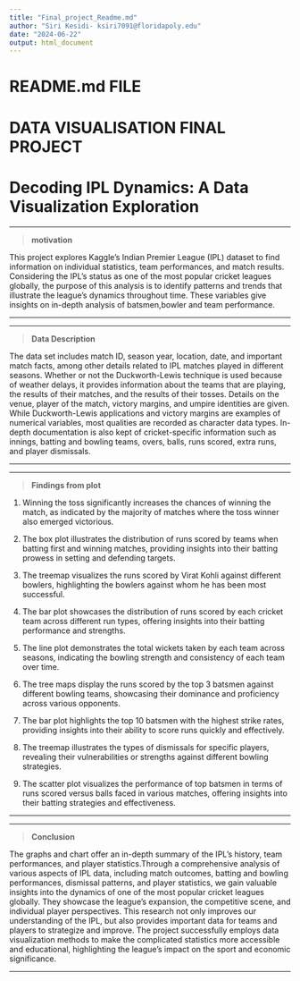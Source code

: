 ```yaml
---
title: "Final_project_Readme.md"
author: "Siri Kesidi- ksiri7091@floridapoly.edu"
date: "2024-06-22"
output: html_document
---
```


# **README.md FILE**
# **DATA VISUALISATION FINAL PROJECT**
# **Decoding IPL Dynamics: A Data Visualization Exploration**

- - -

>**motivation **

This project explores Kaggle's Indian Premier League (IPL) dataset to find information on individual statistics, team performances, and match results. Considering the IPL's status as one of the most popular cricket leagues globally, the purpose of this analysis is to identify patterns and trends that illustrate the league's dynamics throughout time. These variables give insights on in-depth analysis of batsmen,bowler and team performance.

- - -

- - -

>**Data Description **

The data set includes match ID, season year, location, date, and important match facts, among
other details related to IPL matches played in different seasons. Whether or not the
Duckworth-Lewis technique is used because of weather delays, it provides information about the
teams that are playing, the results of their matches, and the results of their tosses. Details on
the venue, player of the match, victory margins, and umpire identities are given. While
Duckworth-Lewis applications and victory margins are examples of numerical variables, most
qualities are recorded as character data types. In-depth documentation is also kept of
cricket-specific information such as innings, batting and bowling teams, overs, balls, runs scored,
extra runs, and player dismissals.

- - -

- - -

>**Findings from plot **

1. Winning the toss significantly increases the chances of winning the match, as indicated by the majority of matches where the toss winner also emerged victorious.

2. The box plot illustrates the distribution of runs scored by teams when batting first and winning matches, providing insights into their batting prowess in setting and defending targets.

3. The treemap visualizes the runs scored by Virat Kohli against different bowlers, highlighting the bowlers against whom he has been most successful.

4. The bar plot showcases the distribution of runs scored by each cricket team across different run types, offering insights into their batting performance and strengths.

5. The line plot demonstrates the total wickets taken by each team across seasons, indicating the bowling strength and consistency of each team over time.

6. The tree maps display the runs scored by the top 3 batsmen against different bowling teams, showcasing their dominance and proficiency across various opponents.

7. The bar plot highlights the top 10 batsmen with the highest strike rates, providing insights into their ability to score runs quickly and effectively.

8. The treemap illustrates the types of dismissals for specific players, revealing their vulnerabilities or strengths against different bowling strategies.

9. The scatter plot visualizes the performance of top batsmen in terms of runs scored versus balls faced in various matches, offering insights into their batting strategies and effectiveness.

- - -


- - -

>**Conclusion **

The graphs and chart offer an in-depth summary of the IPL's history, team performances, and player statistics.Through a comprehensive analysis of various aspects of IPL data, including match outcomes, batting and bowling performances, dismissal patterns, and player statistics, we gain valuable insights into the dynamics of one of the most popular cricket leagues globally.  They showcase the league's expansion, the competitive scene, and individual player perspectives. This research not only improves our understanding of the IPL, but also provides important data for teams and players to strategize and improve. The project successfully employs data visualization methods to make the complicated statistics more accessible and educational, highlighting the league's impact on the sport and economic significance.

- - -